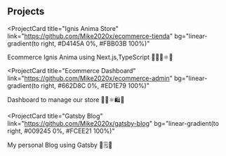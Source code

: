 ## Projects

<ProjectCard
  title="Ignis Anima Store"
  link="https://github.com/Mike2020x/ecommerce-tienda"
  bg="linear-gradient(to right, #D4145A 0%, #FBB03B 100%)"
>
Ecommerce Ignis Anima using Next.js,TypeScript 👨🏼‍💻⚛️🛒
</ProjectCard>

<ProjectCard
  title="Ecommerce Dashboard"
  link="https://github.com/Mike2020x/ecommerce-admin"
  bg="linear-gradient(to right, #662D8C 0%, #ED1E79 100%)"
>
Dashboard to manage our store 👨🏼⚛️🛍️🛒 
</ProjectCard>

<ProjectCard
  title="Gatsby Blog"
  link="https://github.com/Mike2020x/gatsby-blog"
  bg="linear-gradient(to right, #009245 0%, #FCEE21 100%)"
>
My personal Blog using Gatsby 📝🗒️📒
</ProjectCard>
